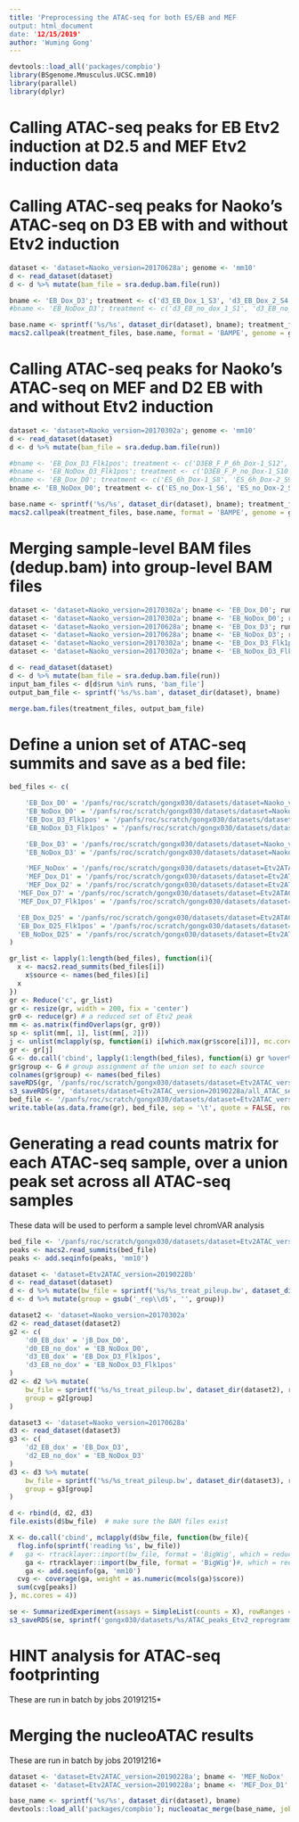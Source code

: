 ```yaml
---
title: 'Preprocessing the ATAC-seq for both ES/EB and MEF
output: html_document
date: '12/15/2019'
author: 'Wuming Gong'
---
```


```r
devtools::load_all('packages/compbio')
library(BSgenome.Mmusculus.UCSC.mm10)
library(parallel)
library(dplyr)
```

# Calling ATAC-seq peaks for EB Etv2 induction at D2.5 and MEF Etv2 induction data

# Calling ATAC-seq peaks for Naoko's ATAC-seq on D3 EB with and without Etv2 induction
```r
dataset <- 'dataset=Naoko_version=20170628a'; genome <- 'mm10'
d <- read_dataset(dataset)
d <- d %>% mutate(bam_file = sra.dedup.bam.file(run))

bname <- 'EB_Dox_D3'; treatment <- c('d3_EB_Dox_1_S3', 'd3_EB_Dox_2_S4')
#bname <- 'EB_NoDox_D3'; treatment <- c('d3_EB_no_dox_1_S1', 'd3_EB_no_dox_2_S2')

base.name <- sprintf('%s/%s', dataset_dir(dataset), bname); treatment_files <- d[d[, 'run'] %in% treatment, 'bam_file']
macs2.callpeak(treatment_files, base.name, format = 'BAMPE', genome = genome, broad = FALSE, qvalue.cutoff = 0.05, fold.change = FALSE, update = TRUE, call.summits = TRUE, shift = -100, extsize = 200)
```

# Calling ATAC-seq peaks for Naoko's ATAC-seq on MEF and D2 EB with and without Etv2 induction
```r
dataset <- 'dataset=Naoko_version=20170302a'; genome <- 'mm10'
d <- read_dataset(dataset)
d <- d %>% mutate(bam_file = sra.dedup.bam.file(run))

#bname <- 'EB_Dox_D3_Flk1pos'; treatment <- c('D3EB_F_P_6h_Dox-1_S12', 'D3EB_F_P_6h_Dox-2_S13')
#bname <- 'EB_NoDox_D3_Flk1pos'; treatment <- c('D3EB_F_P_no_Dox-1_S10', 'D3EB_F_P_no_Dox-2_S11')
#bname <- 'EB_Dox_D0'; treatment <- c('ES_6h_Dox-1_S8', 'ES_6h_Dox-2_S9')
bname <- 'EB_NoDox_D0'; treatment <- c('ES_no_Dox-1_S6', 'ES_no_Dox-2_S7')

base.name <- sprintf('%s/%s', dataset_dir(dataset), bname); treatment_files <- d[d[, 'run'] %in% treatment, 'bam_file']
macs2.callpeak(treatment_files, base.name, format = 'BAMPE', genome = genome, broad = FALSE, qvalue.cutoff = 0.05, fold.change = FALSE, update = TRUE, call.summits = TRUE, shift = -100, extsize = 200)
```

# Merging sample-level BAM files (dedup.bam) into group-level BAM files
```r
dataset <- 'dataset=Naoko_version=20170302a'; bname <- 'EB_Dox_D0'; runs <- c('ES_6h_Dox-1_S8', 'ES_6h_Dox-2_S9')
dataset <- 'dataset=Naoko_version=20170302a'; bname <- 'EB_NoDox_D0'; runs <- c('ES_no_Dox-1_S6', 'ES_no_Dox-2_S7')
dataset <- 'dataset=Naoko_version=20170628a'; bname <- 'EB_Dox_D3'; runs <- c('d3_EB_Dox_1_S3', 'd3_EB_Dox_2_S4')
dataset <- 'dataset=Naoko_version=20170628a'; bname <- 'EB_NoDox_D3'; runs <- c('d3_EB_no_dox_1_S1', 'd3_EB_no_dox_2_S2')
dataset <- 'dataset=Naoko_version=20170302a'; bname <- 'EB_Dox_D3_Flk1pos'; runs <- c('D3EB_F_P_6h_Dox-1_S12', 'D3EB_F_P_6h_Dox-2_S13')
dataset <- 'dataset=Naoko_version=20170302a'; bname <- 'EB_NoDox_D3_Flk1pos'; runs <- c('D3EB_F_P_no_Dox-1_S10', 'D3EB_F_P_no_Dox-2_S11')

d <- read_dataset(dataset)
d <- d %>% mutate(bam_file = sra.dedup.bam.file(run))
input_bam_files <- d[d$run %in% runs, 'bam_file']
output_bam_file <- sprintf('%s/%s.bam', dataset_dir(dataset), bname)

merge.bam.files(treatment_files, output_bam_file)
```

# Define a union set of ATAC-seq summits and save as a bed file:
```r
bed_files <- c(

	'EB_Dox_D0' = '/panfs/roc/scratch/gongx030/datasets/dataset=Naoko_version=20170302a/EB_Dox_D0_summits.bed',
	'EB_NoDox_D0' = '/panfs/roc/scratch/gongx030/datasets/dataset=Naoko_version=20170302a/EB_NoDox_D0_summits.bed',
	'EB_Dox_D3_Flk1pos' = '/panfs/roc/scratch/gongx030/datasets/dataset=Naoko_version=20170302a/EB_Dox_D3_Flk1pos_summits.bed',
	'EB_NoDox_D3_Flk1pos' = '/panfs/roc/scratch/gongx030/datasets/dataset=Naoko_version=20170302a/EB_NoDox_D3_Flk1pos_summits.bed',

	'EB_Dox_D3' = '/panfs/roc/scratch/gongx030/datasets/dataset=Naoko_version=20170628a/EB_Dox_D3_summits.bed',
	'EB_NoDox_D3' = '/panfs/roc/scratch/gongx030/datasets/dataset=Naoko_version=20170628a/EB_NoDox_D3_summits.bed',

	'MEF_NoDox' = '/panfs/roc/scratch/gongx030/datasets/dataset=Etv2ATAC_version=20190228a/MEF_NoDox_summits.bed',
	'MEF_Dox_D1' = '/panfs/roc/scratch/gongx030/datasets/dataset=Etv2ATAC_version=20190228a/MEF_Dox_D1_summits.bed',
	'MEF_Dox_D2' = '/panfs/roc/scratch/gongx030/datasets/dataset=Etv2ATAC_version=20190228a/MEF_Dox_D2_summits.bed',
  'MEF_Dox_D7' = '/panfs/roc/scratch/gongx030/datasets/dataset=Etv2ATAC_version=20190228a/MEF_Dox_D7_summits.bed',
  'MEF_Dox_D7_Flk1pos' = '/panfs/roc/scratch/gongx030/datasets/dataset=Etv2ATAC_version=20190228a/MEF_Dox_D7_Flk1pos_summits.bed',

  'EB_Dox_D25' = '/panfs/roc/scratch/gongx030/datasets/dataset=Etv2ATAC_version=20190228a/EB_Dox_D25_summits.bed',
  'EB_Dox_D25_Flk1pos' = '/panfs/roc/scratch/gongx030/datasets/dataset=Etv2ATAC_version=20190228a/EB_Dox_D25_Flk1pos_summits.bed',
  'EB_NoDox_D25' = '/panfs/roc/scratch/gongx030/datasets/dataset=Etv2ATAC_version=20190228a/EB_NoDox_D25_summits.bed'
)

gr_list <- lapply(1:length(bed_files), function(i){
  x <- macs2.read_summits(bed_files[i])
	x$source <- names(bed_files)[i]
  x
})
gr <- Reduce('c', gr_list)
gr <- resize(gr, width = 200, fix = 'center')
gr0 <- reduce(gr) # a reduced set of Etv2 peak
mm <- as.matrix(findOverlaps(gr, gr0))
sp <- split(mm[, 1], list(mm[, 2]))
j <- unlist(mclapply(sp, function(i) i[which.max(gr$score[i])], mc.cores = 4))
gr <- gr[j]
G <- do.call('cbind', lapply(1:length(bed_files), function(i) gr %over% gr_list[[i]]))
gr$group <- G # group assignment of the union set to each source
colnames(gr$group) <- names(bed_files)
saveRDS(gr, '/panfs/roc/scratch/gongx030/datasets/dataset=Etv2ATAC_version=20190228a/all_ATAC_seq_peaks.rds')
s3_saveRDS(gr, 'datasets/dataset=Etv2ATAC_version=20190228a/all_ATAC_seq_peaks.rds')
bed_file <- '/panfs/roc/scratch/gongx030/datasets/dataset=Etv2ATAC_version=20190228a/all_ATAC_seq_peaks.bed'
write.table(as.data.frame(gr), bed_file, sep = '\t', quote = FALSE, row.names = FALSE, col.names = FALSE)
```

# Generating a read counts matrix for each ATAC-seq sample, over a union peak set across all ATAC-seq samples
These data will be used to perform a sample level chromVAR analysis
```r
bed_file <- '/panfs/roc/scratch/gongx030/datasets/dataset=Etv2ATAC_version=20190228b/all_ATAC_seq_peaks.bed'
peaks <- macs2.read_summits(bed_file)
peaks <- add.seqinfo(peaks, 'mm10')

dataset <- 'dataset=Etv2ATAC_version=20190228b'
d <- read_dataset(dataset)
d <- d %>% mutate(bw_file = sprintf('%s/%s_treat_pileup.bw', dataset_dir(dataset), group))
d <- d %>% mutate(group = gsub('_rep\\d$', '', group))

dataset2 <- 'dataset=Naoko_version=20170302a'
d2 <- read_dataset(dataset2)
g2 <- c(
	'd0_EB_dox' = 'jB_Dox_D0',
	'd0_EB_no_dox' = 'EB_NoDox_D0',
	'd3_EB_dox' = 'EB_Dox_D3_Flk1pos',
	'd3_EB_no_dox' = 'EB_NoDox_D3_Flk1pos'
)
d2 <- d2 %>% mutate(
	bw_file = sprintf('%s/%s_treat_pileup.bw', dataset_dir(dataset2), run),
	group = g2[group]
)

dataset3 <- 'dataset=Naoko_version=20170628a'
d3 <- read_dataset(dataset3)
g3 <- c(
	'd2_EB_dox' = 'EB_Dox_D3',
	'd2_EB_no_dox' = 'EB_NoDox_D3'
)
d3 <- d3 %>% mutate(
	bw_file = sprintf('%s/%s_treat_pileup.bw', dataset_dir(dataset3), run),
	group = g3[group]
)

d <- rbind(d, d2, d3)
file.exists(d$bw_file)	# make sure the BAM files exist

X <- do.call('cbind', mclapply(d$bw_file, function(bw_file){
  flog.info(sprintf('reading %s', bw_file))
#	ga <- rtracklayer::import(bw_file, format = 'BigWig', which = reduce(peaks))
	ga <- rtracklayer::import(bw_file, format = 'BigWig')#, which = reduce(peaks))
	ga <- add.seqinfo(ga, 'mm10')
  cvg <- coverage(ga, weight = as.numeric(mcols(ga)$score))
  sum(cvg[peaks])
}, mc.cores = 4))

se <- SummarizedExperiment(assays = SimpleList(counts = X), rowRanges = peaks, colData = d)
s3_saveRDS(se, sprintf('gongx030/datasets/%s/ATAC_peaks_Etv2_reprogramming.rds', dataset))

```

# HINT analysis for ATAC-seq footprinting
These are run in batch by jobs 20191215*


# Merging the nucleoATAC results
These are run in batch by jobs 20191216*
```r

dataset <- 'dataset=Etv2ATAC_version=20190228a'; bname <- 'MEF_NoDox'
dataset <- 'dataset=Etv2ATAC_version=20190228a'; bname <- 'MEF_Dox_D1'

base_name <- sprintf('%s/%s', dataset_dir(dataset), bname)
devtools::load_all('packages/compbio'); nucleoatac_merge(base_name, job = '20191215', genome = BSgenome.Mmusculus.UCSC.mm10)

```

